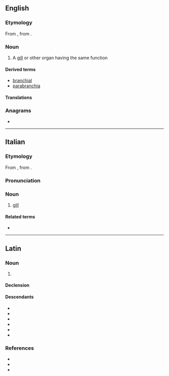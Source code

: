 ==English==

===Etymology===
From {{bor|en|la|branchia}}, from {{der|en|grc|βράγχια|t=gills}}.

===Noun===
{{en-noun|branchiae}}

# A [[gill]] or other organ having the same function

====Derived terms====
* [[branchial]]
* [[parabranchia]]

====Translations====
{{trans-see|gill or other organ having the same function|gill}}

===Anagrams===
* {{anagrams|en|a=aabchinr|bra chain}}

{{C|en|Animal body parts|Organs}}

----

==Italian==

===Etymology===
From {{bor|it|la|branchia}}, from {{der|it|grc|βράγχια|t=gills}}.

===Pronunciation===
{{it-pr|brànchia}}

===Noun===
{{it-noun|f}}

# [[gill]]

====Related terms====
* {{l|it|branchiale}}

----

==Latin==

===Noun===
{{la-noun|branchia<1>}}

# {{lb|la|usually|in the plural}} {{l|en|branchia}} {{gloss|gill of a fish}}

====Declension====
{{la-ndecl|branchia<1>}}

====Descendants====
* {{desc|ca|brànquia|bor=1}}
* {{desc|en|branchia|bor=1}}
* {{desc|es|branchia|bor=1}}
* {{desc|fr|branchie|bor=1}}
* {{desc|it|branchia}}
* {{desc|scn|vranchia}}

===References===
* {{R:L&S}}
* {{R:du Cange}}
* {{R:Gaffiot}}